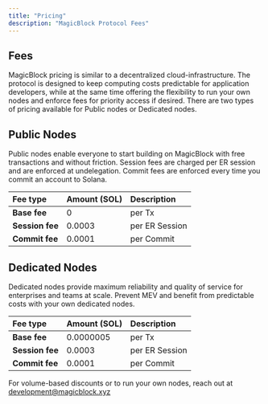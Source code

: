```yaml
---
title: "Pricing"
description: "MagicBlock Protocol Fees"
---
```


## Fees

MagicBlock pricing is similar to a decentralized cloud-infrastructure. The protocol is designed to keep computing costs predictable for application developers, while at the same time offering the flexibility to run your own nodes and enforce fees for priority access if desired. There are two types of pricing available for Public nodes or Dedicated nodes.

## Public Nodes

Public nodes enable everyone to start building on MagicBlock with free transactions and without friction. Session fees are charged per ER session and are enforced at undelegation. Commit fees are enforced every time you commit an account to Solana.

| **Fee type**    | **Amount (SOL)** | **Description** |
| :-------------- | :--------------- | :-------------- |
| **Base fee**    | 0                | per Tx          |
| **Session fee** | 0.0003           | per ER Session  |
| **Commit fee**  | 0.0001           | per Commit      |

## Dedicated Nodes

Dedicated nodes provide maximum reliability and quality of service for enterprises and teams at scale. Prevent MEV and benefit from predictable costs with your own dedicated nodes.

| **Fee type**    | **Amount (SOL)** | **Description** |
| :-------------- | :--------------- | :-------------- |
| **Base fee**    | 0.0000005        | per Tx          |
| **Session fee** | 0.0003           | per ER Session  |
| **Commit fee**  | 0.0001           | per Commit      |

For volume-based discounts or to run your own nodes, reach out at [development@magicblock.xyz](mailto:development@magicblock.xyz)